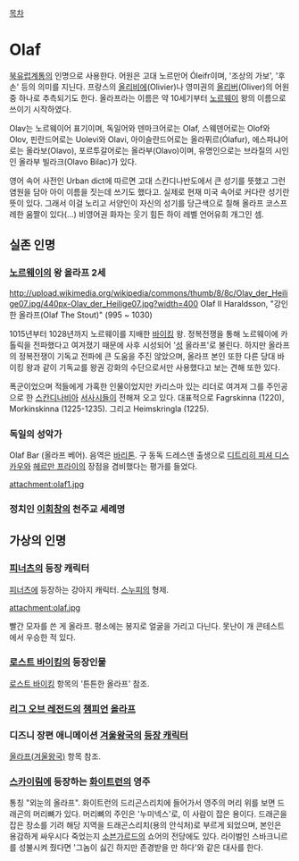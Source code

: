 [[목차]]
= Olaf =
[[북유럽]]계통의 인명으로 사용한다. 어원은 고대 노르만어 Óleifr이며, '조상의 가보', '후손' 등의 의미를 지닌다. 프랑스의 [[올리비에]](Olivier)나 영미권의 [[올리버]](Oliver)의 어원 중 하나로 추측되기도 한다. 올라프라는 이름은 약 10세기부터 [[노르웨이]] 왕의 이름으로 쓰이기 시작하였다.

Olav는 노르웨이어 표기이며, 독일어와 덴마크어로는 Olaf, 스웨덴어로는 Olof와 Olov, 핀란드어로는 Uolevi와 Olavi, 아이슬란드어로는 올라퓌르(Ólafur), 에스파냐어로는 올라보(Olavo), 포르투갈어로는 올라부(Olavo)이며, 유명인으로는 브라질의 시인인 올라부 빌라크(Olavo Bilac)가 있다.

영어 속어 사전인 Urban dict에 따르면 고대 스칸디나반도에서 큰 성기를 뜻했고 그런 염원을 담아 아이 이름을 짓는데 쓰기도 했다고. 실제로 현재 미국 속어로 커다란 성기란 뜻이 있다. 그래서 이걸 노리고 서양인이 자신의 성기를 당근색으로 칠해 올라프 코스프레한 움짤이 있다(...) 비영어권 화자는 웃기 힘든 하이 레벨 언어유희 개그인 셈.
== 실존 인명 ==
=== [[노르웨이]]의 왕 올라프 2세 ===
http://upload.wikimedia.org/wikipedia/commons/thumb/8/8c/Olav_der_Heilige07.jpg/440px-Olav_der_Heilige07.jpg?width=400
Olaf II Haraldsson, "강인한 올라프(Olaf The Stout)" (995 ~ 1030)

1015년부터 1028년까지 노르웨이를 지배한 [[바이킹]] 왕. 정복전쟁을 통해 노르웨이에 카톨릭을 전파했다고 여겨졌기 때문에 사후 시성되어 '[[성]] 올라프'로 불린다. 하지만 올라프의 정복전쟁이 기독교 전파에 큰 도움을 주진 않았으며, 올라프 본인 또한 다른 당대 바이킹 왕과 같이 기독교를 왕권 강화의 수단으로서만 사용했다고 보는 견해 또한 있다.

폭군이었으며 적들에게 가혹한 인물이었지만 카리스마 있는 리더로 여겨져 그를 주인공으로 한 [[스칸디나비아]] [[서사시]]들이 전해져 오고 있다. 대표적으로 Fagrskinna (1220), Morkinskinna (1225-1235). 그리고 Heimskringla (1225).

=== 독일의 성악가 ===
Olaf Bar (올라프 베어). 음역은 [[바리톤]]. 구 동독 드레스덴 출생으로 [[디트리히 피셔 디스카우]]와 [[헤르만 프라이]]의 장점을 겸비했다는 평가를 들었다.

attachment:olaf1.jpg

=== 정치인 [[이회창]]의 천주교 세례명 ===


== 가상의 인명 ==
=== [[피너츠]]의 등장 캐릭터 ===
[[피너츠]]에 등장하는 강아지 캐릭터. [[스누피]]의 형제.

attachment:olaf.jpg

빨간 모자를 쓴 게 올라프. 평소에는 봉지로 얼굴을 가리고 다닌다. 못난이 개 콘테스트에서 우승한 적 있다.

=== [[로스트 바이킹]]의 등장인물 ===
[[로스트 바이킹]] 항목의 '튼튼한 올라프' 참조.

=== [[리그 오브 레전드]]의 [[리그 오브 레전드/챔피언|챔피언]] [[올라프(리그 오브 레전드)|올라프]] ===

=== 디즈니 장편 애니메이션 [[겨울왕국]]의 [[겨울왕국/등장인물|등장 캐릭터]] ===
[[올라프(겨울왕국)]] 항목 참조.

=== [[스카이림]]에 등장하는 [[화이트런]]의 영주 ===
통칭 "외눈의 올라프". 화이트런의 드리곤스리치에 들어가서 영주의 머리 위를 보면 드래곤의 머리뼈가 있다. 머리뼈의 주인은 '누미넥스'로, 이 사람이 잡은 용이다.
드래곤을 잡은 장소를 기려 해당 지역을 드래곤스리치(용의 안식처)로 부르게 되었으며, 본인은 용감하게 싸우시다 죽었는지 [[소븐가르드]]의 쇼어의 전당에도 있다. 라이벌인 스바크니르를 성불시켜 줬다면 '그놈이 싫긴 하지만 존경받을 만 하다'와 같은 대사를 한다.
